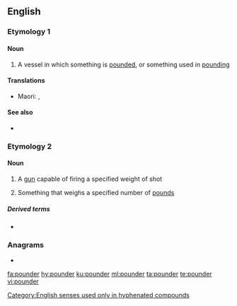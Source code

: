 ==English==

===Etymology 1===
{{suffix|pound|gloss1=verb|er|gloss2=agent suffix|lang=en}}

====Noun====
{{en-noun}}

# A vessel in which something is [[pounded]], or something used in [[pounding]]

====Translations====
{{trans-top|pestle, something used to pound or crush a substance}}
{{trans-mid}}
* Maori: {{t|mi|ngahiri}}, {{t|mi|pōtuki}}
{{trans-bottom}}

====See also====
* {{l|en|mortar and pestle}}

===Etymology 2===
{{suffix|pound|gloss1=measure of weight|er|lang=en}}

====Noun====
{{en-noun}}

# {{label|en|only in combination}} A [[gun]] capable of firing a specified weight of shot
# {{label|en|only in combination}} Something that weighs a specified number of [[pound]]s

=====Derived terms=====
* {{l|en|quarter-pounder}}

===Anagrams===
* {{l|en|unroped}}

[[Category:English senses used only in hyphenated compounds]]

[[fa:pounder]]
[[hy:pounder]]
[[ku:pounder]]
[[ml:pounder]]
[[ta:pounder]]
[[te:pounder]]
[[vi:pounder]]